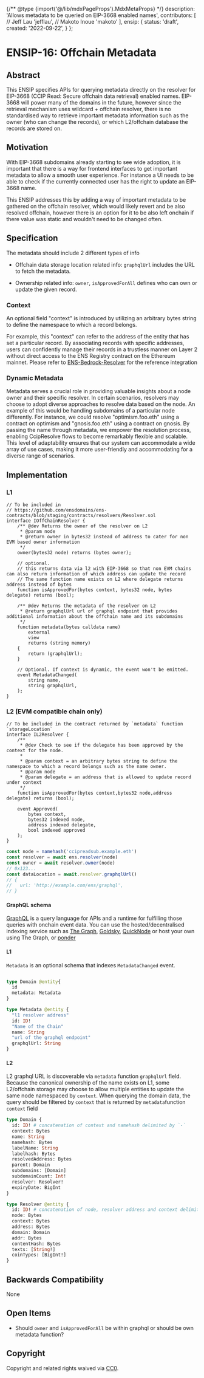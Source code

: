 {/** @type {import('@/lib/mdxPageProps').MdxMetaProps} */}
    description: 'Allows metadata to be queried on EIP-3668 enabled names',
    contributors: [
        // Jeff Lau
        'jefflau',
        // Makoto Inoue
        'makoto'
    ],
    ensip: {
        status: 'draft',
        created: '2022-09-22',
    }
};

# ENSIP-16: Offchain Metadata

## Abstract

This ENSIP specifies APIs for querying metadata directly on the resolver for EIP-3668 (CCIP Read: Secure offchain data retrieval) enabled names. EIP-3668 will power many of the domains in the future, however since the retrieval mechanism uses wildcard + offchain resolver, there is no standardised way to retrieve important metadata information such as the owner (who can change the records), or which L2/offchain database the records are stored on.

## Motivation

With EIP-3668 subdomains already starting to see wide adoption, it is important that there is a way for frontend interfaces to get important metadata to allow a smooth user experience. For instance a UI needs to be able to check if the currently connected user has the right to update an EIP-3668 name.

This ENSIP addresses this by adding a way of important metadata to be gathered on the offchain resolver, which would likely revert and be also resolved offchain, however there is an option for it to be also left onchain if there value was static and wouldn't need to be changed often.

## Specification

The metadata should include 2 different types of info

- Offchain data storage location related info: `graphqlUrl` includes the URL to fetch the metadata.

- Ownership related info: `owner`, `isApprovedForAll` defines who can own or update the given record.

### Context

An optional field "context" is introduced by utilizing an arbitrary bytes string to define the namespace to which a record belongs.

For example, this "context" can refer to the address of the entity that has set a particular record. By associating records with specific addresses, users can confidently manage their records in a trustless manner on Layer 2 without direct access to the ENS Registry contract on the Ethereum mainnet. Please refer to [ENS-Bedrock-Resolver](https://github.com/corpus-io/ENS-Bedrock-Resolver#context) for the reference integration

### Dynamic Metadata

Metadata serves a crucial role in providing valuable insights about a node owner and their specific resolver. In certain scenarios, resolvers may choose to adopt diverse approaches to resolve data based on the node. An example of this would be handling subdomains of a particular node differently. For instance, we could resolve "optimism.foo.eth" using a contract on optimism and "gnosis.foo.eth" using a contract on gnosis.
By passing the name through metadata, we empower the resolution process, enabling CcipResolve flows to become remarkably flexible and scalable. This level of adaptability ensures that our system can accommodate a wide array of use cases, making it more user-friendly and accommodating for a diverse range of scenarios.

## Implementation

### L1

```solidity
// To be included in
// https://github.com/ensdomains/ens-contracts/blob/staging/contracts/resolvers/Resolver.sol
interface IOffChainResolver {
    /** @dev Returns the owner of the resolver on L2
     * @param node
     * @return owner in bytes32 instead of address to cater for non EVM based owner information
     */
    owner(bytes32 node) returns (bytes owner);

    // optional.
    // this returns data via l2 with EIP-3668 so that non EVM chains can also return information of which address can update the record
    // The same function name exists on L2 where delegate returns address instead of bytes
    function isApprovedFor(bytes context, bytes32 node, bytes delegate) returns (bool);

    /** @dev Returns the metadata of the resolver on L2
     * @return graphqlUrl url of graphql endpoint that provides additional information about the offchain name and its subdomains
     */
    function metadata(bytes calldata name)
        external
        view
        returns (string memory)
    {
        return (graphqlUrl);
    }

    // Optional. If context is dynamic, the event won't be emitted.
    event MetadataChanged(
        string name,
        string graphqlUrl,
    );
}
```

### L2 (EVM compatible chain only)

```solidity
// To be included in the contract returned by `metadata` function `storageLocation`
interface IL2Resolver {
    /**
     * @dev Check to see if the delegate has been approved by the context for the node.
     *
     * @param context = an arbitrary bytes string to define the namespace to which a record belongs such as the name owner.
     * @param node
     * @param delegate = an address that is allowed to update record under context
     */
    function isApprovedFor(bytes context,bytes32 node,address delegate) returns (bool);

    event Approved(
        bytes context,
        bytes32 indexed node,
        address indexed delegate,
        bool indexed approved
    );
}
```

```javascript
const node = namehash('ccipreadsub.example.eth')
const resolver = await ens.resolver(node)
const owner = await resolver.owner(node)
// 0x123...
const dataLocation = await.resolver.graphqlUrl()
// {
//   url: 'http://example.com/ens/graphql',
// }
```

#### GraphQL schema

[GraphQL](https://graphql.org) is a query language for APIs and a runtime for fulfilling those queries with onchain event data. You can use the hosted/decentralised indexing service such as [The Graph](https://thegraph.com), [Goldsky](https://docs.goldsky.com/introduction), [QuickNode](https://marketplace.quicknode.com/add-on/subgraph-hosting) or host your own using The Graph, or [ponder](https://ponder.sh)

#### L1

`Metadata` is an optional schema that indexes `MetadataChanged` event.

```graphql

type Domain @entity{
  id
  metadata: Metadata
}

type Metadata @entity {
  "l1 resolver address"
  id: ID!
  "Name of the Chain"
  name: String
  "url of the graphql endpoint"
  graphqlUrl: String
}

```

#### L2

L2 graphql URL is discoverable via `metadata` function `graphqlUrl` field.
Because the canonical ownership of the name exists on L1, some L2/offchain storage may choose to allow multiple entities to update the same node namespaced by `context`. When querying the domain data, the query should be filtered by `context` that is returned by `metadata`function `context` field

```graphql
type Domain {
  id: ID! # concatenation of context and namehash delimited by `-`
  context: Bytes
  name: String
  namehash: Bytes
  labelName: String
  labelhash: Bytes
  resolvedAddress: Bytes
  parent: Domain
  subdomains: [Domain]
  subdomainCount: Int!
  resolver: Resolver!
  expiryDate: BigInt
}

type Resolver @entity {
  id: ID! # concatenation of node, resolver address and context delimited by `-`
  node: Bytes
  context: Bytes
  address: Bytes
  domain: Domain
  addr: Bytes
  contentHash: Bytes
  texts: [String!]
  coinTypes: [BigInt!]
}
```

## Backwards Compatibility

None

## Open Items

- Should `owner` and `isApprovedForAll` be within graphql or should be own metadata function?

## Copyright

Copyright and related rights waived via [CC0](https://creativecommons.org/publicdomain/zero/1.0/).

